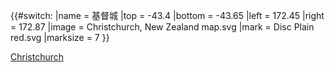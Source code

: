 {{#switch:{{{1}}}
|name     = 基督城
|top      = -43.4
|bottom   = -43.65
|left     = 172.45
|right    = 172.87
|image    = Christchurch, New Zealand map.svg
|mark     = Disc Plain red.svg
|marksize = 7
}}<noinclude>{{Location map/Info}}
[[Category:New Zealand location map templates|Christchurch]]

</noinclude>